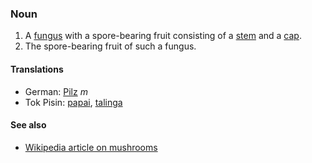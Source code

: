 ===Noun===
# A [[fungus]] with a spore-bearing fruit consisting of a [[stem]] and a [[cap]].
# The spore-bearing fruit of such a fungus.

====Translations====
*German: [[Pilz]] ''m''
*Tok Pisin: [[papai]], [[talinga]]

====See also====
*[[w:Mushroom|Wikipedia article on mushrooms]]